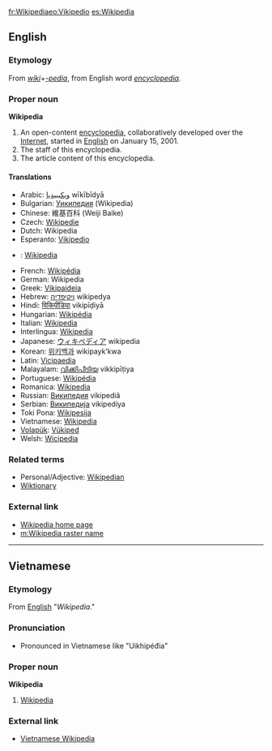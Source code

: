 [[fr:Wikipedia]][[eo:Vikipedio]] [[es:Wikipedia]]

==English==

===Etymology===
From ''[[wiki]]''+''[[-pedia]]'', from English word ''[[encyclopedia]]''.

===Proper noun===
'''Wikipedia'''

# An open-content [[encyclopedia]], collaboratively developed over the [[Internet]], started in [[English]] on January 15, 2001.
# The staff of this encyclopedia.
# The article content of this encyclopedia.

==== Translations ====
*Arabic: [[ويكيبيديا]] wīkībīdyā
*Bulgarian: [[Уикипедия]] (Wikipedia)
*Chinese: 維基百科 (Weiji Baike)
*Czech: [[Wikipedie]]
*Dutch: Wikipedia
*Esperanto: [[Vikipedio]]
*{{fi}}: [[Wikipedia]]
*French: [[Wikipédia]]
*German: Wikipedia
*Greek: [[Vikipaideia]]
*Hebrew: [[ויקיפדיה]] wikipedya
*Hindi: [[विकिपीडिया]] vikipīḍiyā
*Hungarian: [[Wikipédia]]
*Italian: [[Wikipedia]]
*Interlingua: [[Wikipedia]]
*Japanese: [[ウィキペディア]] wikipedia
*Korean: [[위키백과]] wikipayk’kwa
*Latin: [[Vicipaedia]]
*Malayalam: [[വിക്കിപീടിയ]] vikkipīṭiya
*Portuguese: [[Wikipédia]]
*Romanica: [[Wikipedia]]
*Russian: [[Википедия]] vikipediâ
*Serbian: [[Википедија]] vikipediya
*Toki Pona: [[Wikipesija]]
*Vietnamese: [[#Vietnamese|Wikipedia]]
*[[Volapük]]: [[Vükiped]]
*Welsh: [[Wicipedia]]

=== Related terms ===

*Personal/Adjective: [[Wikipedian]]
*[[Wiktionary]]

=== External link ===
* [[w:Main Page|Wikipedia home page]]
* [[m:Wikipedia raster name]]

----

==Vietnamese==

===Etymology===
From [[English]] "''Wikipedia''."

===Pronunciation===
*Pronounced in Vietnamese like "Uikhipéđia"

===Proper noun===
'''Wikipedia'''

#[[#English|Wikipedia]]

===External link===
*[[vi:Trang Chính|Vietnamese Wikipedia]]